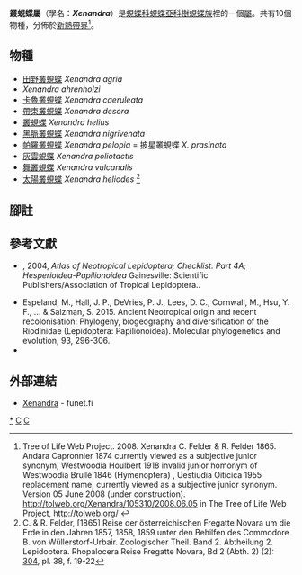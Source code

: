 {{NoteTA
|G1=Butterfly
}}
{{Automatic Taxobox
| taxon = Xenandra
| authority = C. & R. Felder, [1865]
| image = Illustrations of new species of exotic butterflies Limnas II.jpg
| image_caption = [[田野叢蜆蝶|田野叢蜆蝶]] (第三行右)<br />''Xenandra agria''
| type_species = [[田野叢蜆蝶|田野叢蜆蝶]]<br />''Xenandra heliodes''
| type_species_authority = C. & R. Felder, [1865]
| subdivision_ranks = 物種
| subdivision = 共10種，詳閱正文。
| synonyms =
* ''Andara'' <small>Capronnier, 1874</small>
* ''Westwoodia'' <small>Houlbert, 1918</small>
* ''Uestiudia'' <small>Oiticica, 1955</small>
}}

'''叢蜆蝶屬'''（學名：'''''Xenandra'''''）是[[蜆蝶科|蜆蝶科]][[蜆蝶亞科|蜆蝶亞科]][[樹蜆蝶族|樹蜆蝶族]]裡的一個[[屬|屬]]。共有10個物種，分佈於[[新熱帶界|新熱帶界]]<ref>Tree of Life Web Project. 2008. Xenandra C. Felder & R. Felder 1865. Andara Capronnier 1874 currently viewed as a subjective junior synonym, Westwoodia Houlbert 1918 invalid junior homonym of Westwoodia Brullé 1846 (Hymenoptera) , Uestiudia Oiticica 1955 replacement name, currently viewed as a subjective junior synonym. Version 05 June 2008 (under construction). http://tolweb.org/Xenandra/105310/2008.06.05 {{Wayback|url=http://tolweb.org/Xenandra/105310/2008.06.05 |date=20181006092641 }} in The Tree of Life Web Project, http://tolweb.org/ {{Wayback|url=http://tolweb.org/ |date=20110515100516 }} {{en}}</ref>。

== 物種 ==
* [[田野叢蜆蝶|田野叢蜆蝶]] ''Xenandra agria''
* ''Xenandra ahrenholzi''
* [[卡魯叢蜆蝶|卡魯叢蜆蝶]] ''Xenandra caeruleata''
* [[帶束叢蜆蝶|帶束叢蜆蝶]] ''Xenandra desora''
* [[叢蜆蝶|叢蜆蝶]] ''Xenandra helius''
* [[黑脈叢蜆蝶|黑脈叢蜆蝶]] ''Xenandra nigrivenata''
* [[帕羅叢蜆蝶|帕羅叢蜆蝶]] ''Xenandra pelopia'' = 披星叢蜆蝶 ''X. prasinata''
* [[灰雲蜆蝶|灰雲蜆蝶]] ''Xenandra poliotactis''
* [[舞叢蜆蝶|舞叢蜆蝶]] ''Xenandra vulcanalis''
* [[太陽叢蜆蝶|太陽叢蜆蝶]] ''Xenandra heliodes'' <ref>C. & R. Felder, [1865] Reise der österreichischen Fregatte Novara um die Erde in den Jahren 1857, 1858, 1859 unter den Behilfen des Commodore B. von Wüllerstorf-Urbair. Zoologischer Theil. Band 2. Abtheilung 2. Lepidoptera. Rhopalocera Reise Fregatte Novara, Bd 2 (Abth. 2) (2): [http://archive.org/stream/umdieerdeindenja04akad#page/304/mode/1up 304], pl. 38, f. 19-22</ref>

== 腳註 ==
{{reflist}}

== 參考文獻 ==
{{Commons category|Xenandra}}
* {{aut|Lamas, G.}}, 2004, ''Atlas of Neotropical Lepidoptera; Checklist: Part 4A; Hesperioidea-Papilionoidea'' Gainesville: Scientific Publishers/Association of Tropical Lepidoptera..
* Espeland, M., Hall, J. P., DeVries, P. J., Lees, D. C., Cornwall, M., Hsu, Y. F., ... & Salzman, S. 2015. Ancient Neotropical origin and recent recolonisation: Phylogeny, biogeography and diversification of the Riodinidae (Lepidoptera: Papilionoidea). Molecular phylogenetics and evolution, 93, 296-306.
* {{Cite book | author = 寿建新, 周尧, 李宇飞 | title = 世界蝴蝶分類名錄 | location = 中國 | publisher = 陝西科學技術出版社 | date = 2006-04-01 | ISBN = 9787536936768}}

== 外部連結 ==
* [http://ftp.funet.fi/pub/sci/bio/life/insecta/lepidoptera/ditrysia/papilionoidea/riodinidae/xenandra/ Xenandra] {{Wayback|url=http://ftp.funet.fi/pub/sci/bio/life/insecta/lepidoptera/ditrysia/papilionoidea/riodinidae/xenandra/ |date=20210512221730 }} - funet.fi

{{蜆蝶亞科}}
{{Taxonbar}}
[[Category:叢蜆蝶屬|*]]
[[Category:樹蜆蝶族|C]]
[[Category:_1865年描述的分类群|C]]